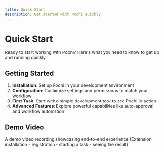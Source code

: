 ```yaml
---
title: Quick Start
description: Get started with Pochi quickly
---
```


# **Quick Start**

Ready to start working with Pochi? Here's what you need to know to get up and running quickly.

## **Getting Started**

1. **Installation**: Set up Pochi in your development environment
2. **Configuration**: Customize settings and permissions to match your workflow
3. **First Task**: Start with a simple development task to see Pochi in action
4. **Advanced Features**: Explore powerful capabilities like auto-approval and workflow automation

## **Demo Video**

A demo video recording showcasing end-to-end experience (Extension installation - registration - starting a task - seeing the result)
